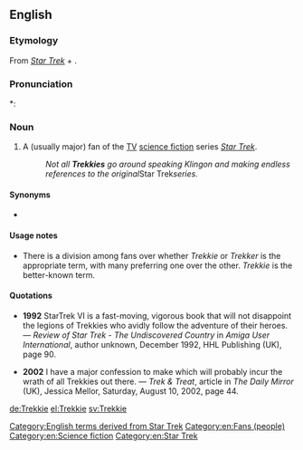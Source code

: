 ==English==

===Etymology===
From ''[[w:Star Trek|Star Trek]]'' + {{m|en|-ie}}.

===Pronunciation===
*: {{rhymes|ɛki|lang=en}}

===Noun===
{{en-noun}}

# {{lb|en|fandom}} A (usually major) fan of the [[TV]] [[science fiction]] series ''[[w:Star_Trek|Star Trek]]''.
#: ''Not all '''Trekkies''' go around speaking Klingon and making endless references to the original ''Star Trek'' series.''

====Synonyms====
* {{l|en|Trekker}}

====Usage notes====
* There is a division among fans over whether ''Trekkie'' or ''Trekker'' is the appropriate term, with many preferring one over the other. ''Trekkie'' is the better-known term.

====Quotations====
* '''1992''' StarTrek VI is a fast-moving, vigorous book that will not disappoint the legions of Trekkies who avidly follow the adventure of their heroes. &mdash; ''Review of Star Trek - The Undiscovered Country'' in ''Amiga User International'', author unknown, December 1992, HHL Publishing (UK), page 90.

* '''2002''' I have a major confession to make which will probably incur the wrath of all Trekkies out there. &mdash; ''Trek & Treat'', article in ''The Daily Mirror'' (UK), Jessica Mellor, Saturday, August 10, 2002, page 44.

[[Category:English terms derived from Star Trek]]
[[Category:en:Fans (people)]]
[[Category:en:Science fiction]]
[[Category:en:Star Trek]]

[[de:Trekkie]]
[[el:Trekkie]]
[[sv:Trekkie]]
